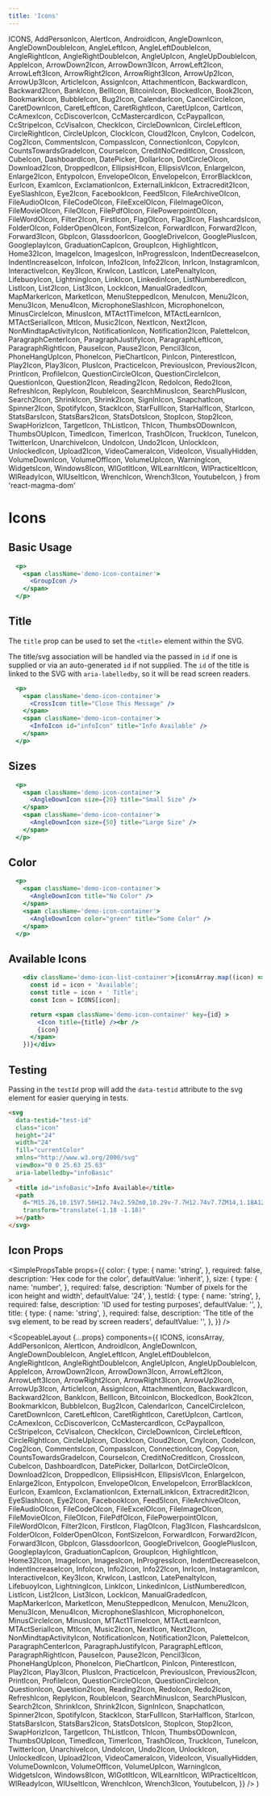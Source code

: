 ```yaml
---
title: 'Icons'
---
```


  ICONS,
  AddPersonIcon,
  AlertIcon,
  AndroidIcon,
  AngleDownIcon,
  AngleDownDoubleIcon,
  AngleLeftIcon,
  AngleLeftDoubleIcon,
  AngleRightIcon,
  AngleRightDoubleIcon,
  AngleUpIcon,
  AngleUpDoubleIcon,
  AppleIcon,
  ArrowDown2Icon,
  ArrowDown3Icon,
  ArrowLeft2Icon,
  ArrowLeft3Icon,
  ArrowRight2Icon,
  ArrowRight3Icon,
  ArrowUp2Icon,
  ArrowUp3Icon,
  ArticleIcon,
  AssignIcon,
  AttachmentIcon,
  BackwardIcon,
  Backward2Icon,
  BankIcon,
  BellIcon,
  BitcoinIcon,
  BlockedIcon,
  Book2Icon,
  BookmarkIcon,
  BubbleIcon,
  Bug2Icon,
  CalendarIcon,
  CancelCircleIcon,
  CaretDownIcon,
  CaretLeftIcon,
  CaretRightIcon,
  CaretUpIcon,
  CartIcon,
  CcAmexIcon,
  CcDiscoverIcon,
  CcMastercardIcon,
  CcPaypalIcon,
  CcStripeIcon,
  CcVisaIcon,
  CheckIcon,
  CircleDownIcon,
  CircleLeftIcon,
  CircleRightIcon,
  CircleUpIcon,
  ClockIcon,
  Cloud2Icon,
  CnyIcon,
  CodeIcon,
  Cog2Icon,
  CommentsIcon,
  CompassIcon,
  ConnectionIcon,
  CopyIcon,
  CountsTowardsGradeIcon,
  CourseIcon,
  CreditNoCreditIcon,
  CrossIcon,
  CubeIcon,
  DashboardIcon,
  DatePicker,
  DollarIcon,
  DotCircleOIcon,
  Download2Icon,
  DroppedIcon,
  EllipsisHIcon,
  EllipsisVIcon,
  EnlargeIcon,
  Enlarge2Icon,
  EntypoIcon,
  EnvelopeOIcon,
  EnvelopeIcon,
  ErrorBlackIcon,
  EurIcon,
  ExamIcon,
  ExclamationIcon,
  ExternalLinkIcon,
  Extracredit2Icon,
  EyeSlashIcon,
  Eye2Icon,
  FacebookIcon,
  Feed5Icon,
  FileArchiveOIcon,
  FileAudioOIcon,
  FileCodeOIcon,
  FileExcelOIcon,
  FileImageOIcon,
  FileMovieOIcon,
  FileOIcon,
  FilePdfOIcon,
  FilePowerpointOIcon,
  FileWordOIcon,
  Filter2Icon,
  FirstIcon,
  FlagOIcon,
  Flag3Icon,
  FlashcardsIcon,
  FolderOIcon,
  FolderOpenOIcon,
  FontSizeIcon,
  ForwardIcon,
  Forward2Icon,
  Forward3Icon,
  GbpIcon,
  GlassdoorIcon,
  GoogleDriveIcon,
  GooglePlusIcon,
  GoogleplayIcon,
  GraduationCapIcon,
  GroupIcon,
  HighlightIcon,
  Home32Icon,
  ImageIcon,
  ImagesIcon,
  InProgressIcon,
  IndentDecreaseIcon,
  IndentIncreaseIcon,
  InfoIcon,
  Info2Icon,
  Info22Icon,
  InrIcon,
  InstagramIcon,
  InteractiveIcon,
  Key3Icon,
  KrwIcon,
  LastIcon,
  LatePenaltyIcon,
  LifebuoyIcon,
  LightningIcon,
  LinkIcon,
  LinkedinIcon,
  ListNumberedIcon,
  ListIcon,
  List2Icon,
  List3Icon,
  LockIcon,
  ManualGradedIcon,
  MapMarkerIcon,
  MarketIcon,
  MenuSteppedIcon,
  MenuIcon,
  Menu2Icon,
  Menu3Icon,
  Menu4Icon,
  MicrophoneSlashIcon,
  MicrophoneIcon,
  MinusCircleIcon,
  MinusIcon,
  MTAct1TimeIcon,
  MTActLearnIcon,
  MTActSerialIcon,
  MtIcon,
  Music2Icon,
  NextIcon,
  Next2Icon,
  NonMindtapActivityIcon,
  NotificationIcon,
  Notification2Icon,
  PaletteIcon,
  ParagraphCenterIcon,
  ParagraphJustifyIcon,
  ParagraphLeftIcon,
  ParagraphRightIcon,
  PauseIcon,
  Pause2Icon,
  Pencil3Icon,
  PhoneHangUpIcon,
  PhoneIcon,
  PieChartIcon,
  PinIcon,
  PinterestIcon,
  Play2Icon,
  Play3Icon,
  PlusIcon,
  PracticeIcon,
  PreviousIcon,
  Previous2Icon,
  PrintIcon,
  ProfileIcon,
  QuestionCircleOIcon,
  QuestionCircleIcon,
  QuestionIcon,
  Question2Icon,
  Reading2Icon,
  RedoIcon,
  Redo2Icon,
  RefreshIcon,
  ReplyIcon,
  RoubleIcon,
  SearchMinusIcon,
  SearchPlusIcon,
  Search2Icon,
  ShrinkIcon,
  Shrink2Icon,
  SignInIcon,
  SnapchatIcon,
  Spinner2Icon,
  SpotifyIcon,
  StackIcon,
  StarFullIcon,
  StarHalfIcon,
  StarIcon,
  StatsBarsIcon,
  StatsBars2Icon,
  StatsDotsIcon,
  StopIcon,
  Stop2Icon,
  SwapHorizIcon,
  TargetIcon,
  ThListIcon,
  ThIcon,
  ThumbsODownIcon,
  ThumbsOUpIcon,
  TimedIcon,
  TimerIcon,
  TrashOIcon,
  TruckIcon,
  TuneIcon,
  TwitterIcon,
  UnarchiveIcon,
  UndoIcon,
  Undo2Icon,
  UnlockIcon,
  UnlockedIcon,
  Upload2Icon,
  VideoCameraIcon,
  VideoIcon,
  VisuallyHidden,
  VolumeDownIcon,
  VolumeOffIcon,
  VolumeUpIcon,
  WarningIcon,
  WidgetsIcon,
  Windows8Icon,
  WlGotItIcon,
  WlLearnItIcon,
  WlPracticeItIcon,
  WlReadyIcon,
  WlUseItIcon,
  WrenchIcon,
  Wrench3Icon,
  YoutubeIcon,
} from 'react-magma-dom'

# Icons

## Basic Usage

```.jsx
  <p>
    <span className='demo-icon-container'>
      <GroupIcon />
    </span>
  </p>
```

## Title

The `title` prop can be used to set the `<title>` element within the SVG.

The title/svg association will be handled via the passed in `id` if one is supplied or via an auto-generated `id` if not supplied. The `id` of the title is linked to the SVG with `aria-labelledby`,
so it will be read screen readers.

```.jsx
  <p>
    <span className='demo-icon-container'>
      <CrossIcon title="Close This Message" />
    </span>
    <span className='demo-icon-container'>
      <InfoIcon id="infoIcon" title="Info Available" />
    </span>
  </p>
```

## Sizes

```.jsx
  <p>
    <span className='demo-icon-container'>
      <AngleDownIcon size={20} title="Small Size" />
    </span>
    <span className='demo-icon-container'>
      <AngleDownIcon size={50} title="Large Size" />
    </span>
  </p>
```

## Color

```.jsx
  <p>
    <span className='demo-icon-container'>
      <AngleDownIcon title="No Color" />
    </span>
    <span className='demo-icon-container'>
      <AngleDownIcon color="green" title="Some Color" />
    </span>
  </p>
```

## Available Icons

```.jsx hideCode
    <div className='demo-icon-list-container'>{iconsArray.map((icon) => {
      const id = icon + 'Available';
      const title = icon + ' Title';
      const Icon = ICONS[icon];

      return <span className='demo-icon-container' key={id} >
        <Icon title={title} /><br />
        {icon}
      </span>
    })}</div>
```

## Testing

Passing in the `testId` prop will add the `data-testid` attribute to the svg element for easier querying in tests.

```html
<svg
  data-testid="test-id"
  class="icon"
  height="24"
  width="24"
  fill="currentColor"
  xmlns="http://www.w3.org/2000/svg"
  viewBox="0 0 25.63 25.63"
  aria-labelledby="infoBasic"
>
  <title id="infoBasic">Info Available</title>
  <path
    d="M15.26,10.15V7.56H12.74v2.59Zm0,10.29v-7.7H12.74v7.7ZM14,1.18A12.82,12.82,0,1,1,1.18,14,12.79,12.79,0,0,1,14,1.18Z"
    transform="translate(-1.18 -1.18)"
  ></path>
</svg>
```

## Icon Props

<SimplePropsTable
  props={{
    color: {
      type: {
        name: 'string',
      },
      required: false,
      description: 'Hex code for the color',
      defaultValue: 'inherit',
    },
    size: {
      type: {
        name: 'number',
      },
      required: false,
      description: 'Number of pixels for the icon height and width',
      defaultValue: '24',
    },
    testId: {
      type: {
        name: 'string',
      },
      required: false,
      description: 'ID used for testing purposes',
      defaultValue: '',
    },
    title: {
      type: {
        name: 'string',
      },
      required: false,
      description: 'The title of the svg element, to be read by screen readers',
      defaultValue: '',
    },
  }}
/>

  <ScopeableLayout
    {...props}
    components={{
      ICONS,
      iconsArray,
      AddPersonIcon,
      AlertIcon,
      AndroidIcon,
      AngleDownIcon,
      AngleDownDoubleIcon,
      AngleLeftIcon,
      AngleLeftDoubleIcon,
      AngleRightIcon,
      AngleRightDoubleIcon,
      AngleUpIcon,
      AngleUpDoubleIcon,
      AppleIcon,
      ArrowDown2Icon,
      ArrowDown3Icon,
      ArrowLeft2Icon,
      ArrowLeft3Icon,
      ArrowRight2Icon,
      ArrowRight3Icon,
      ArrowUp2Icon,
      ArrowUp3Icon,
      ArticleIcon,
      AssignIcon,
      AttachmentIcon,
      BackwardIcon,
      Backward2Icon,
      BankIcon,
      BellIcon,
      BitcoinIcon,
      BlockedIcon,
      Book2Icon,
      BookmarkIcon,
      BubbleIcon,
      Bug2Icon,
      CalendarIcon,
      CancelCircleIcon,
      CaretDownIcon,
      CaretLeftIcon,
      CaretRightIcon,
      CaretUpIcon,
      CartIcon,
      CcAmexIcon,
      CcDiscoverIcon,
      CcMastercardIcon,
      CcPaypalIcon,
      CcStripeIcon,
      CcVisaIcon,
      CheckIcon,
      CircleDownIcon,
      CircleLeftIcon,
      CircleRightIcon,
      CircleUpIcon,
      ClockIcon,
      Cloud2Icon,
      CnyIcon,
      CodeIcon,
      Cog2Icon,
      CommentsIcon,
      CompassIcon,
      ConnectionIcon,
      CopyIcon,
      CountsTowardsGradeIcon,
      CourseIcon,
      CreditNoCreditIcon,
      CrossIcon,
      CubeIcon,
      DashboardIcon,
      DatePicker,
      DollarIcon,
      DotCircleOIcon,
      Download2Icon,
      DroppedIcon,
      EllipsisHIcon,
      EllipsisVIcon,
      EnlargeIcon,
      Enlarge2Icon,
      EntypoIcon,
      EnvelopeOIcon,
      EnvelopeIcon,
      ErrorBlackIcon,
      EurIcon,
      ExamIcon,
      ExclamationIcon,
      ExternalLinkIcon,
      Extracredit2Icon,
      EyeSlashIcon,
      Eye2Icon,
      FacebookIcon,
      Feed5Icon,
      FileArchiveOIcon,
      FileAudioOIcon,
      FileCodeOIcon,
      FileExcelOIcon,
      FileImageOIcon,
      FileMovieOIcon,
      FileOIcon,
      FilePdfOIcon,
      FilePowerpointOIcon,
      FileWordOIcon,
      Filter2Icon,
      FirstIcon,
      FlagOIcon,
      Flag3Icon,
      FlashcardsIcon,
      FolderOIcon,
      FolderOpenOIcon,
      FontSizeIcon,
      ForwardIcon,
      Forward2Icon,
      Forward3Icon,
      GbpIcon,
      GlassdoorIcon,
      GoogleDriveIcon,
      GooglePlusIcon,
      GoogleplayIcon,
      GraduationCapIcon,
      GroupIcon,
      HighlightIcon,
      Home32Icon,
      ImageIcon,
      ImagesIcon,
      InProgressIcon,
      IndentDecreaseIcon,
      IndentIncreaseIcon,
      InfoIcon,
      Info2Icon,
      Info22Icon,
      InrIcon,
      InstagramIcon,
      InteractiveIcon,
      Key3Icon,
      KrwIcon,
      LastIcon,
      LatePenaltyIcon,
      LifebuoyIcon,
      LightningIcon,
      LinkIcon,
      LinkedinIcon,
      ListNumberedIcon,
      ListIcon,
      List2Icon,
      List3Icon,
      LockIcon,
      ManualGradedIcon,
      MapMarkerIcon,
      MarketIcon,
      MenuSteppedIcon,
      MenuIcon,
      Menu2Icon,
      Menu3Icon,
      Menu4Icon,
      MicrophoneSlashIcon,
      MicrophoneIcon,
      MinusCircleIcon,
      MinusIcon,
      MTAct1TimeIcon,
      MTActLearnIcon,
      MTActSerialIcon,
      MtIcon,
      Music2Icon,
      NextIcon,
      Next2Icon,
      NonMindtapActivityIcon,
      NotificationIcon,
      Notification2Icon,
      PaletteIcon,
      ParagraphCenterIcon,
      ParagraphJustifyIcon,
      ParagraphLeftIcon,
      ParagraphRightIcon,
      PauseIcon,
      Pause2Icon,
      Pencil3Icon,
      PhoneHangUpIcon,
      PhoneIcon,
      PieChartIcon,
      PinIcon,
      PinterestIcon,
      Play2Icon,
      Play3Icon,
      PlusIcon,
      PracticeIcon,
      PreviousIcon,
      Previous2Icon,
      PrintIcon,
      ProfileIcon,
      QuestionCircleOIcon,
      QuestionCircleIcon,
      QuestionIcon,
      Question2Icon,
      Reading2Icon,
      RedoIcon,
      Redo2Icon,
      RefreshIcon,
      ReplyIcon,
      RoubleIcon,
      SearchMinusIcon,
      SearchPlusIcon,
      Search2Icon,
      ShrinkIcon,
      Shrink2Icon,
      SignInIcon,
      SnapchatIcon,
      Spinner2Icon,
      SpotifyIcon,
      StackIcon,
      StarFullIcon,
      StarHalfIcon,
      StarIcon,
      StatsBarsIcon,
      StatsBars2Icon,
      StatsDotsIcon,
      StopIcon,
      Stop2Icon,
      SwapHorizIcon,
      TargetIcon,
      ThListIcon,
      ThIcon,
      ThumbsODownIcon,
      ThumbsOUpIcon,
      TimedIcon,
      TimerIcon,
      TrashOIcon,
      TruckIcon,
      TuneIcon,
      TwitterIcon,
      UnarchiveIcon,
      UndoIcon,
      Undo2Icon,
      UnlockIcon,
      UnlockedIcon,
      Upload2Icon,
      VideoCameraIcon,
      VideoIcon,
      VisuallyHidden,
      VolumeDownIcon,
      VolumeOffIcon,
      VolumeUpIcon,
      WarningIcon,
      WidgetsIcon,
      Windows8Icon,
      WlGotItIcon,
      WlLearnItIcon,
      WlPracticeItIcon,
      WlReadyIcon,
      WlUseItIcon,
      WrenchIcon,
      Wrench3Icon,
      YoutubeIcon,
    }}
  />
)
